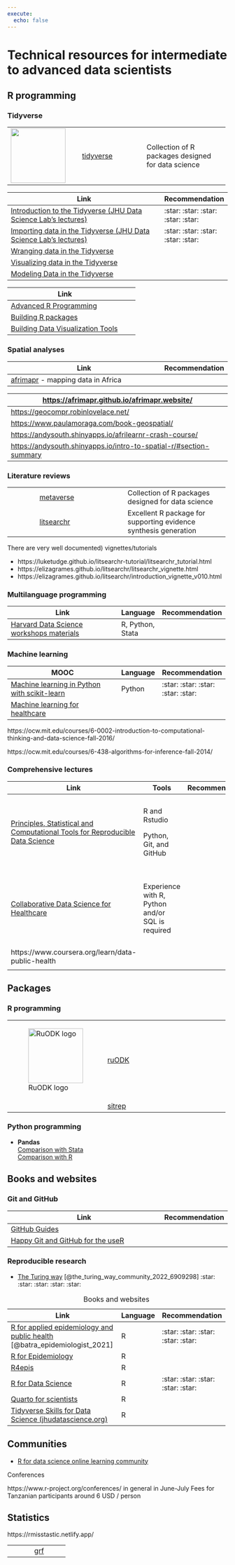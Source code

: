 ```yaml
---
execute: 
  echo: false
---
```


# Technical resources for intermediate to advanced data scientists {#sec-advanced-resources}

## R programming

### Tidyverse

+---------------------------------------------+-----------------------------------------+----------------------------------------------------+
| ![](images/tidyverse-logo.png){width="125"} | [tidyverse](https://www.tidyverse.org/) | Collection of R packages designed for data science |
+---------------------------------------------+-----------------------------------------+----------------------------------------------------+

+------------------------------------------------------------------------------------------------------------------------------+------------------------------------+
| Link                                                                                                                         | Recommendation                     |
+==============================================================================================================================+====================================+
| [Introduction to the Tidyverse (JHU Data Science Lab's lectures)](https://www.coursera.org/learn/tidyverse)                  | :star: :star: :star: :star: :star: |
+------------------------------------------------------------------------------------------------------------------------------+------------------------------------+
| [Importing data in the Tidyverse (JHU Data Science Lab's lectures)](https://www.coursera.org/learn/tidyverse-importing-data) | :star: :star: :star: :star: :star: |
+------------------------------------------------------------------------------------------------------------------------------+------------------------------------+
| [Wranging data in the Tidyverse](https://www.coursera.org/learn/tidyverse-data-wrangling)                                    |                                    |
+------------------------------------------------------------------------------------------------------------------------------+------------------------------------+
| [Visualizing data in the Tidyverse](https://www.coursera.org/learn/tidyverse-visualize-data)                                 |                                    |
+------------------------------------------------------------------------------------------------------------------------------+------------------------------------+
| [Modeling Data in the Tidyverse](https://www.coursera.org/learn/tidyverse-modelling-data)                                    |                                    |
+------------------------------------------------------------------------------------------------------------------------------+------------------------------------+

+------------------------------------------------------------------------------------------+----------+
| Link                                                                                     |          |
+==========================================================================================+==========+
| [Advanced R Programming](https://www.coursera.org/learn/advanced-r)                      |          |
+------------------------------------------------------------------------------------------+----------+
| [Building R packages](https://www.coursera.org/learn/r-packages)                         |          |
+------------------------------------------------------------------------------------------+----------+
| [Building Data Visualization Tools](https://www.coursera.org/learn/r-data-visualization) |          |
+------------------------------------------------------------------------------------------+----------+

### Spatial analyses

+--------------------------------------------------------------------------------------------+----------------+
| Link                                                                                       | Recommendation |
+============================================================================================+================+
| [afrimapr](https://afrimapr.github.io/afrimapr.website/training/) - mapping data in Africa |                |
+--------------------------------------------------------------------------------------------+----------------+

| <https://afrimapr.github.io/afrimapr.website/>                       |
|----------------------------------------------------------------------|
| <https://geocompr.robinlovelace.net/>                                |
| <https://www.paulamoraga.com/book-geospatial/>                       |
| <https://andysouth.shinyapps.io/afrilearnr-crash-course/>            |
| <https://andysouth.shinyapps.io/intro-to-spatial-r/#section-summary> |

### Literature reviews

+------------------+---------------------------------------------------------+------------------------------------------------------------------+
|                  | [metaverse](https://rmetaverse.github.io/)              | Collection of R packages designed for data science               |
+------------------+---------------------------------------------------------+------------------------------------------------------------------+
|                  | [litsearchr](https://elizagrames.github.io/litsearchr/) | Excellent R package for supporting evidence synthesis generation |
+------------------+---------------------------------------------------------+------------------------------------------------------------------+

There are very well documented) vignettes/tutorials

-   https://luketudge.github.io/litsearchr-tutorial/litsearchr_tutorial.html
-   https://elizagrames.github.io/litsearchr/litsearchr_vignette.html
-   https://elizagrames.github.io/litsearchr/introduction_vignette_v010.html

### Multilanguage programming

+-----------------------------------------------------------------------------------+------------------+----------------+
| Link                                                                              | Language         | Recommendation |
+===================================================================================+==================+================+
| [Harvard Data Science workshops materials](https://iqss.github.io/dss-workshops/) | R, Python, Stata |                |
+-----------------------------------------------------------------------------------+------------------+----------------+

### Machine learning

+--------------------------------------------------------------------------------------------------------------------------+-----------+------------------------------------+
| MOOC                                                                                                                     | Language  | Recommendation                     |
+==========================================================================================================================+===========+====================================+
| [Machine learning in Python with scikit-learn](https://www.fun-mooc.fr/en/courses/machine-learning-python-scikit-learn/) | Python    | :star: :star: :star: :star: :star: |
+--------------------------------------------------------------------------------------------------------------------------+-----------+------------------------------------+
| [Machine learning for healthcare](https://ocw.mit.edu/courses/6-s897-machine-learning-for-healthcare-spring-2019/)       |           |                                    |
+--------------------------------------------------------------------------------------------------------------------------+-----------+------------------------------------+

https://ocw.mit.edu/courses/6-0002-introduction-to-computational-thinking-and-data-science-fall-2016/

https://ocw.mit.edu/courses/6-438-algorithms-for-inference-fall-2014/

### Comprehensive lectures

+----------------------------------------------------------------------------------------------------------------------------------------------------------------+--------------------------------------------------+----------------+-----------------------------+
| Link                                                                                                                                                           | Tools                                            | Recommendation | Pricing                     |
+================================================================================================================================================================+==================================================+================+=============================+
| [Principles, Statistical and Computational Tools for Reproducible Data Science](https://www.edx.org/course/principles-statistical-and-computational-tools-for) | R and Rstudio                                    |                | -   Free (audit track)      |
|                                                                                                                                                                |                                                  |                |                             |
|                                                                                                                                                                | Python, Git, and GitHub                          |                | -   99 USD (verified track) |
+----------------------------------------------------------------------------------------------------------------------------------------------------------------+--------------------------------------------------+----------------+-----------------------------+
| [Collaborative Data Science for Healthcare](https://www.edx.org/course/collaborative-data-science-for-healthcare)                                              | Experience with R, Python and/or SQL is required |                | -   Free (audit track)      |
|                                                                                                                                                                |                                                  |                |                             |
|                                                                                                                                                                |                                                  |                | -   49 USD (verified track) |
+----------------------------------------------------------------------------------------------------------------------------------------------------------------+--------------------------------------------------+----------------+-----------------------------+
| https://www.coursera.org/learn/data-public-health                                                                                                              |                                                  |                |                             |
+----------------------------------------------------------------------------------------------------------------------------------------------------------------+--------------------------------------------------+----------------+-----------------------------+
|                                                                                                                                                                |                                                  |                |                             |
+----------------------------------------------------------------------------------------------------------------------------------------------------------------+--------------------------------------------------+----------------+-----------------------------+

## Packages

### R programming

+---------------------------------------------+-----------------------------------------------------+--------------+
| ![RuODK logo](images/logo.png){width="125"} | [ruODK](https://docs.ropensci.org/ruODK/index.html) |              |
+---------------------------------------------+-----------------------------------------------------+--------------+
|                                             | [sitrep](https://github.com/R4EPI/sitrep)           |              |
+---------------------------------------------+-----------------------------------------------------+--------------+

### Python programming

-   **Pandas**\
    [Comparison with Stata](https://pandas.pydata.org/docs/getting_started/comparison/comparison_with_stata.html)\
    [Comparison with R](https://pandas.pydata.org/docs/getting_started/comparison/comparison_with_r.html)

## Books and websites

### Git and GitHub

+--------------------------------------------------------------------+----------------+
| Link                                                               | Recommendation |
+====================================================================+================+
| [GitHub Guides](https://guides.github.com/activities/hello-world/) |                |
+--------------------------------------------------------------------+----------------+
| [Happy Git and GitHub for the useR](http://happygitwithr.com/)     |                |
+--------------------------------------------------------------------+----------------+

### Reproducible research

-   [The Turing way](https://the-turing-way.netlify.app/welcome.html) [@the_turing_way_community_2022_6909298] :star: :star: :star: :star: :star:

+-----------------------------------------------------------------------------------------------------------+------------+------------------------------------+
| Link                                                                                                      | Language   | Recommendation                     |
+===========================================================================================================+============+====================================+
| [R for applied epidemiology and public health](https://epirhandbook.com/en/) [@batra_epidemiologist_2021] | R          | :star: :star: :star: :star: :star: |
+-----------------------------------------------------------------------------------------------------------+------------+------------------------------------+
| [R for Epidemiology](https://www.r4epi.com/)                                                              | R          |                                    |
+-----------------------------------------------------------------------------------------------------------+------------+------------------------------------+
| [R4epis](https://r4epis.netlify.app/)                                                                     | R          |                                    |
+-----------------------------------------------------------------------------------------------------------+------------+------------------------------------+
| [R for Data Science](https://r4ds.had.co.nz/)                                                             | R          | :star: :star: :star: :star: :star: |
+-----------------------------------------------------------------------------------------------------------+------------+------------------------------------+
| [Quarto for scientists](https://qmd4sci.njtierney.com/)                                                   | R          |                                    |
+-----------------------------------------------------------------------------------------------------------+------------+------------------------------------+
| [Tidyverse Skills for Data Science (jhudatascience.org)](https://jhudatascience.org/tidyversecourse/)     | R          |                                    |
+-----------------------------------------------------------------------------------------------------------+------------+------------------------------------+

: Books and websites

## Communities

-   [R for data science online learning community](https://www.rfordatasci.com/)

Conferences

https://www.r-project.org/conferences/
in general in June-July
Fees for Tanzanian participants around 6 USD / person

## Statistics

https://rmisstastic.netlify.app/

+---------------------------------------------+-----------------------------------------------------+--------------+
|                                             | [grf](https://grf-labs.github.io/grf/)              |              |
+---------------------------------------------+-----------------------------------------------------+--------------+